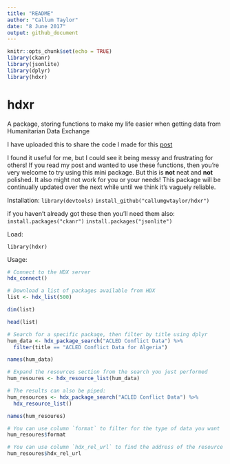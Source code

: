 ```yaml
---
title: "README"
author: "Callum Taylor"
date: "8 June 2017"
output: github_document
---
```


```r
knitr::opts_chunk$set(echo = TRUE)
library(ckanr)
library(jsonlite)
library(dplyr)
library(hdxr)
```


# hdxr
A package, storing functions to make my life easier when getting data from Humanitarian Data Exchange

I have uploaded this to share the code I made for this [post](https://callumgwtaylor.github.io/blog/2017/06/04/getting-data-from-humanitarian-data-exchange-in-a-reproducible-r-pipeline/)

I found it useful for me, but I could see it being messy and frustrating for others! If you read my post and wanted to use these functions, then you're very welcome to try using this mini package. But this is **not** neat and **not** polished. It also might not work for you or your needs! This package will be continually updated over the next while until we think it's vaguely reliable.


Installation:
`library(devtools)`
`install_github("callumgwtaylor/hdxr")`

if you haven't already got these then you'll need them also:
`install.packages("ckanr")`
`install.packages("jsonlite")`

Load:

```
library(hdxr)
```

Usage:

```r

# Connect to the HDX server
hdx_connect()

# Download a list of packages available from HDX
list <- hdx_list(500)

dim(list)

head(list)

# Search for a specific package, then filter by title using dplyr
hum_data <- hdx_package_search("ACLED Conflict Data") %>%
  filter(title == "ACLED Conflict Data for Algeria")

names(hum_data)

# Expand the resources section from the search you just performed
hum_resoures <- hdx_resource_list(hum_data)

# The results can also be piped:
hum_resources <- hdx_package_search("ACLED Conflict Data") %>%
  hdx_resource_list()

names(hum_resoures)

# You can use column `format` to filter for the type of data you want
hum_resoures$format

# You can use column `hdx_rel_url` to find the address of the resource you want
hum_resoures$hdx_rel_url
```




